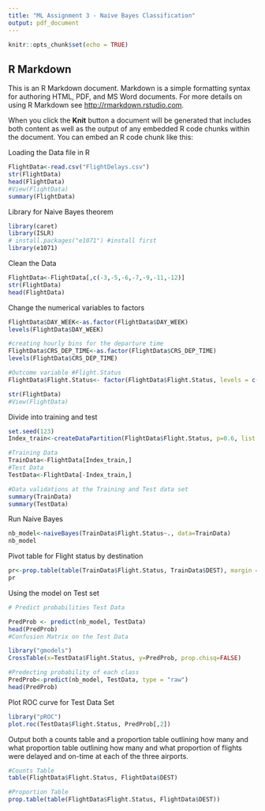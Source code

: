 ---
title: "ML Assignment 3 - Naive Bayes Classification"
output: pdf_document
---

```{r setup, include=FALSE}
knitr::opts_chunk$set(echo = TRUE)
```

## R Markdown

This is an R Markdown document. Markdown is a simple formatting syntax for authoring HTML, PDF, and MS Word documents. For more details on using R Markdown see <http://rmarkdown.rstudio.com>.

When you click the **Knit** button a document will be generated that includes both content as well as the output of any embedded R code chunks within the document. You can embed an R code chunk like this:



Loading the Data file in R
```{r}
FlightData<-read.csv("FlightDelays.csv")
str(FlightData)
head(FlightData)
#View(FlightData)
summary(FlightData)
```
Library for Naive Bayes theorem 

```{r}
library(caret)
library(ISLR)
# install.packages("e1071") #install first
library(e1071)  

```
Clean the Data 
```{r}
FlightData<-FlightData[,c(-3,-5,-6,-7,-9,-11,-12)]
str(FlightData)
head(FlightData)
```

Change the numerical variables to factors
```{r}

FlightData$DAY_WEEK<-as.factor(FlightData$DAY_WEEK)
levels(FlightData$DAY_WEEK)

#creating hourly bins for the departure time
FlightData$CRS_DEP_TIME<-as.factor(FlightData$CRS_DEP_TIME)
levels(FlightData$CRS_DEP_TIME)

#Outcome variable #Flight.Status 
FlightData$Flight.Status<- factor(FlightData$Flight.Status, levels = c("delayed", "ontime"), labels = c(0,1))

str(FlightData)
#View(FlightData)
```


Divide into training and test

```{r}

set.seed(123)
Index_train<-createDataPartition(FlightData$Flight.Status, p=0.6, list = FALSE)

#Training Data
TrainData<-FlightData[Index_train,]
#Test Data
TestData<-FlightData[-Index_train,]

#Data validations at the Training and Test data set
summary(TrainData)
summary(TestData)
```

Run Naive Bayes

```{r}
nb_model<-naiveBayes(TrainData$Flight.Status~., data=TrainData)
nb_model

```

Pivot table for Flight status by destination 
```{r}
pr<-prop.table(table(TrainData$Flight.Status, TrainData$DEST), margin = 1)
pr
```

Using the model on Test set

```{r}
# Predict probabilities Test Data

PredProb <- predict(nb_model, TestData)
head(PredProb)
#Confusion Matrix on the Test Data

library("gmodels")
CrossTable(x=TestData$Flight.Status, y=PredProb, prop.chisq=FALSE)

#Predecting probability of each class
PredProb<-predict(nb_model, TestData, type = "raw")
head(PredProb)

```


Plot ROC curve for Test Data Set
```{r}
library("pROC")
plot.roc(TestData$Flight.Status, PredProb[,2])

```

Output both a counts table and a proportion table outlining how many and what proportion table outlining how many and what proportion of flights were delayed and on-time at each of the three airports.
```{r}
#Counts Table
table(FlightData$Flight.Status, FlightData$DEST)

#Proportion Table
prop.table(table(FlightData$Flight.Status, FlightData$DEST))
```

